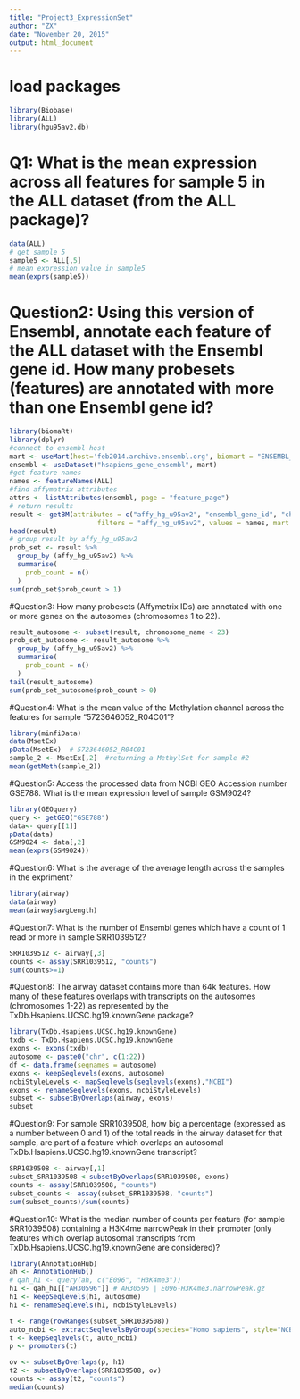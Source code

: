 ```yaml
---
title: "Project3_ExpressionSet"
author: "ZX"
date: "November 20, 2015"
output: html_document
---
```

# load packages

```r
library(Biobase)
library(ALL)
library(hgu95av2.db)
```

# Q1: What is the mean expression across all features for sample 5 in the ALL dataset (from the ALL package)?

```r
data(ALL)
# get sample 5
sample5 <- ALL[,5] 
# mean expression value in sample5
mean(exprs(sample5))
```

# Question2: Using this version of Ensembl, annotate each feature of the ALL dataset with the Ensembl gene id. How many probesets (features) are annotated with more than one Ensembl gene id?

```r
library(biomaRt)
library(dplyr)
#connect to ensembl host
mart <- useMart(host='feb2014.archive.ensembl.org', biomart = "ENSEMBL_MART_ENSEMBL")
ensembl <- useDataset("hsapiens_gene_ensembl", mart)
#get feature names
names <- featureNames(ALL)
#find affymatrix attributes
attrs <- listAttributes(ensembl, page = "feature_page")
# return results
result <- getBM(attributes = c("affy_hg_u95av2", "ensembl_gene_id", "chromosome_name"),
                      filters = "affy_hg_u95av2", values = names, mart = ensembl)
head(result)
# group result by affy_hg_u95av2
prob_set <- result %>%
  group_by (affy_hg_u95av2) %>%
  summarise(
    prob_count = n()
  )
sum(prob_set$prob_count > 1)
```

#Question3: How many probesets (Affymetrix IDs) are annotated with one or more genes on the autosomes (chromosomes 1 to 22).

```r
result_autosome <- subset(result, chromosome_name < 23)
prob_set_autosome <- result_autosome %>%
  group_by (affy_hg_u95av2) %>%
  summarise(
    prob_count = n()
  )
tail(result_autosome)
sum(prob_set_autosome$prob_count > 0)
```

#Question4: What is the mean value of the Methylation channel across the features for sample “5723646052_R04C01”?

```r
library(minfiData)
data(MsetEx)
pData(MsetEx)  # 5723646052_R04C01
sample_2 <- MsetEx[,2]  #returning a MethylSet for sample #2
mean(getMeth(sample_2)) 
```

#Question5: Access the processed data from NCBI GEO Accession number GSE788. What is the mean expression level of sample GSM9024?

```r
library(GEOquery)
query <- getGEO("GSE788")
data<- query[[1]]
pData(data)
GSM9024 <- data[,2]
mean(exprs(GSM9024))
```

#Question6: What is the average of the average length across the samples in the expriment?

```r
library(airway)
data(airway)
mean(airway$avgLength)
```

#Question7: What is the number of Ensembl genes which have a count of 1 read or more in sample SRR1039512?

```r
SRR1039512 <- airway[,3]
counts <- assay(SRR1039512, "counts")
sum(counts>=1)
```

#Question8: The airway dataset contains more than 64k features. How many of these features overlaps with transcripts on the autosomes (chromosomes 1-22) as represented by the TxDb.Hsapiens.UCSC.hg19.knownGene package?

```r
library(TxDb.Hsapiens.UCSC.hg19.knownGene)
txdb <- TxDb.Hsapiens.UCSC.hg19.knownGene
exons <- exons(txdb)
autosome <- paste0("chr", c(1:22))
df <- data.frame(seqnames = autosome)
exons <- keepSeqlevels(exons, autosome)
ncbiStyleLevels <- mapSeqlevels(seqlevels(exons),"NCBI")
exons <- renameSeqlevels(exons, ncbiStyleLevels)
subset <- subsetByOverlaps(airway, exons) 
subset
```

#Question9: For sample SRR1039508, how big a percentage (expressed as a number between 0 and 1) of the total reads in the airway dataset for that sample, are part of a feature which overlaps an autosomal TxDb.Hsapiens.UCSC.hg19.knownGene transcript?

```r
SRR1039508 <- airway[,1]
subset_SRR1039508 <-subsetByOverlaps(SRR1039508, exons)
counts <- assay(SRR1039508, "counts")
subset_counts <- assay(subset_SRR1039508, "counts")
sum(subset_counts)/sum(counts)
```

#Question10: What is the median number of counts per feature (for sample SRR1039508) containing a H3K4me narrowPeak in their promoter (only features which overlap autosomal transcripts from TxDb.Hsapiens.UCSC.hg19.knownGene are considered)?

```r
library(AnnotationHub)
ah <- AnnotationHub()
# qah_h1 <- query(ah, c("E096", "H3K4me3"))
h1 <- qah_h1[["AH30596"]] # AH30596 | E096-H3K4me3.narrowPeak.gz 
h1 <- keepSeqlevels(h1, autosome)
h1 <- renameSeqlevels(h1, ncbiStyleLevels)

t <- range(rowRanges(subset_SRR1039508))
auto_ncbi <- extractSeqlevelsByGroup(species="Homo sapiens", style="NCBI", group="auto")
t <- keepSeqlevels(t, auto_ncbi)
p <- promoters(t)

ov <- subsetByOverlaps(p, h1)
t2 <- subsetByOverlaps(SRR1039508, ov)
counts <- assay(t2, "counts")
median(counts)

```
